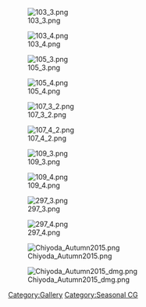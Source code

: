 [[File:103_3.png|left]]

[[File:103_4.png|left]]

[[File:105_3.png|left]]

[[File:105_4.png|left]]

[[File:107_3_2.png|left]]

[[File:107_4_2.png|left]]

[[File:109_3.png|left]]

[[File:109_4.png|left]]

[[File:297_3.png|left]]

[[File:297_4.png|left]]

[[File:Chiyoda_Autumn2015.png|left]]

[[File:Chiyoda_Autumn2015_dmg.png|left]]

[[Category:Gallery]] [[Category:Seasonal CG]]